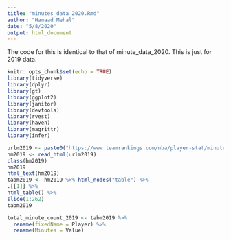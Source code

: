 ```yaml
---
title: "minutes_data_2020.Rmd"
author: "Hamaad Mehal"
date: "5/8/2020"
output: html_document
---
```


The code for this is identical to that of minute_data_2020. This is just for 2019 data.

```r
knitr::opts_chunk$set(echo = TRUE)
library(tidyverse)
library(dplyr)
library(gt)
library(ggplot2)
library(janitor)
library(devtools)
library(rvest)
library(haven)
library(magrittr)
library(infer)
```

```r
urlm2019 <- paste0("https://www.teamrankings.com/nba/player-stat/minutes-played?rate=season-totals&season_id=216") 
hm2019 <- read_html(urlm2019)
class(hm2019)
hm2019
html_text(hm2019)
tabm2019 <- hm2019 %>% html_nodes("table") %>%
.[[1]] %>%
html_table() %>%
slice(1:262)
tabm2019

total_minute_count_2019 <- tabm2019 %>%
  rename(fixedName = Player) %>%
  rename(Minutes = Value)
```